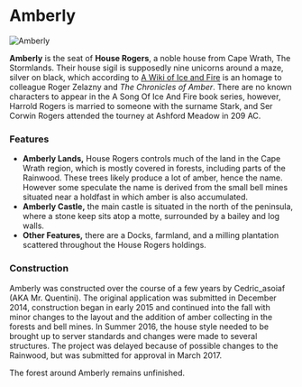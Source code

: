 

# Amberly

<Image src="https://cdn.sanity.io/images/1as7cn02/production/d2e478f9a3c5b300b33e0eaa59c4f24dab153960-1280x720.png?w=976&h=350&fit=crop&crop=center&auto=format" alt="Amberly" width={976} height={350}  />

<ProjectDetails
  floatRight
  region="Stormlands"
  house="House Rogers"
  type="Castle"
  status="Completed"
  warp="undefined"
  projectLead="Cedric_asoiaf aka Mr. Quentini"
  dateStarted="December 24, 2014"
  dateCompleted="December 24, 2014"
/>

**Amberly** is the seat of **House Rogers**, a noble house from Cape Wrath, The Stormlands. Their house sigil is supposedly nine unicorns around a maze, silver on black, which according to [A Wiki of Ice and Fire](http://awoiaf.westeros.org/index.php/House_Rogers) is an homage to colleague Roger Zelazny and _The Chronicles of Amber_. There are no known characters to appear in the A Song Of Ice And Fire book series, however, Harrold Rogers is married to someone with the surname Stark, and Ser Corwin Rogers attended the tourney at Ashford Meadow in 209 AC.

### Features

* **Amberly Lands,** House Rogers controls much of the land in the Cape Wrath region, which is mostly covered in forests, including parts of the Rainwood. These trees likely produce a lot of amber, hence the name. However some speculate the name is derived from the small bell mines situated near a holdfast in which amber is also accumulated.
* **Amberly Castle,** the main castle is situated in the north of the peninsula, where a stone keep sits atop a motte, surrounded by a bailey and log walls.
* **Other Features,** there are a Docks, farmland, and a milling plantation scattered throughout the House Rogers holdings.

### Construction

Amberly was constructed over the course of a few years by Cedric_asoiaf (AKA Mr. Quentini). The original application was submitted in December 2014, construction began in early 2015 and continued into the fall with minor changes to the layout and the addition of amber collecting in the forests and bell mines. In Summer 2016, the house style needed to be brought up to server standards and changes were made to several structures. The project was delayed because of possible changes to the Rainwood, but was submitted for approval in March 2017.

The forest around Amberly remains unfinished.